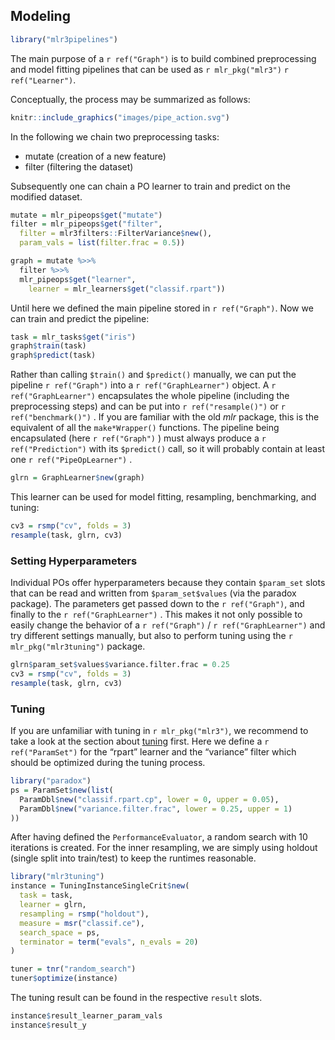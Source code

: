 ## Modeling {#pipe-modeling}

```r
library("mlr3pipelines")
```

The main purpose of a `r ref("Graph")` is to build combined preprocessing and model fitting pipelines that can be used as `r mlr_pkg("mlr3")` `r ref("Learner")`.

Conceptually, the process may be summarized as follows:

```r
knitr::include_graphics("images/pipe_action.svg")
```

In the following we chain two preprocessing tasks:

* mutate (creation of a new feature)
* filter (filtering the dataset)

Subsequently one can chain a PO learner to train and predict on the modified dataset.

```r
mutate = mlr_pipeops$get("mutate")
filter = mlr_pipeops$get("filter",
  filter = mlr3filters::FilterVariance$new(),
  param_vals = list(filter.frac = 0.5))

graph = mutate %>>%
  filter %>>%
  mlr_pipeops$get("learner",
    learner = mlr_learners$get("classif.rpart"))
```

Until here we defined the main pipeline stored in `r ref("Graph")`.
Now we can train and predict the pipeline:

```r
task = mlr_tasks$get("iris")
graph$train(task)
graph$predict(task)
```

Rather than calling `$train()` and `$predict()` manually, we can put the pipeline `r ref("Graph")` into a `r ref("GraphLearner")` object.
A `r ref("GraphLearner")` encapsulates the whole pipeline (including the preprocessing steps) and can be put into `r ref("resample()")`  or `r ref("benchmark()")` .
If you are familiar with the old _mlr_ package, this is the equivalent of all the `make*Wrapper()` functions.
The pipeline being encapsulated (here `r ref("Graph")` ) must always produce a `r ref("Prediction")`  with its `$predict()` call, so it will probably contain at least one `r ref("PipeOpLearner")` .

```r
glrn = GraphLearner$new(graph)
```

This learner can be used for model fitting, resampling, benchmarking, and tuning:

```r
cv3 = rsmp("cv", folds = 3)
resample(task, glrn, cv3)
```

### Setting Hyperparameters {#pipe-hyperpars}

Individual POs offer hyperparameters because they contain `$param_set` slots that can be read and written from `$param_set$values` (via the paradox package).
The parameters get passed down to the `r ref("Graph")`, and finally to the `r ref("GraphLearner")` .
This makes it not only possible to easily change the behavior of a `r ref("Graph")`  / `r ref("GraphLearner")` and try different settings manually, but also to perform tuning using the `r mlr_pkg("mlr3tuning")` package.

```r
glrn$param_set$values$variance.filter.frac = 0.25
cv3 = rsmp("cv", folds = 3)
resample(task, glrn, cv3)
```

### Tuning {#pipe-tuning}

If you are unfamiliar with tuning in `r mlr_pkg("mlr3")`, we recommend to take a look at the section about [tuning](#tuning) first.
Here we define a `r ref("ParamSet")` for the "rpart" learner and the "variance" filter which should be optimized during the tuning process.

```r
library("paradox")
ps = ParamSet$new(list(
  ParamDbl$new("classif.rpart.cp", lower = 0, upper = 0.05),
  ParamDbl$new("variance.filter.frac", lower = 0.25, upper = 1)
))
```

After having defined the `PerformanceEvaluator`, a random search with 10 iterations is created.
For the inner resampling, we are simply using holdout (single split into train/test) to keep the runtimes reasonable.

```r
library("mlr3tuning")
instance = TuningInstanceSingleCrit$new(
  task = task,
  learner = glrn,
  resampling = rsmp("holdout"),
  measure = msr("classif.ce"),
  search_space = ps,
  terminator = term("evals", n_evals = 20)
)
```

```r
tuner = tnr("random_search")
tuner$optimize(instance)
```

The tuning result can be found in the respective `result` slots.

```r
instance$result_learner_param_vals
instance$result_y
```
